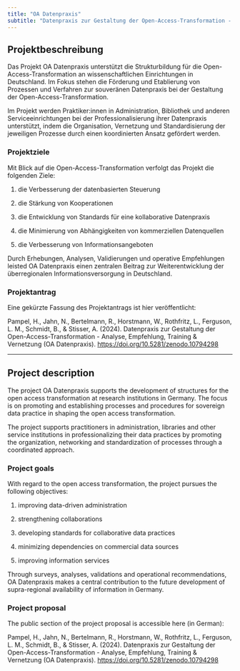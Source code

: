```yaml
---
title: "OA Datenpraxis"
subtitle: "Datenpraxis zur Gestaltung der Open-Access-Transformation - Analyse, Empfehlung, Training & Vernetzung"
---
```


## Projektbeschreibung

Das Projekt OA Datenpraxis unterstützt die Strukturbildung für die Open-Access-Transformation an wissenschaftlichen Einrichtungen in Deutschland. Im Fokus stehen die Förderung und Etablierung von Prozessen und Verfahren zur souveränen Datenpraxis bei der Gestaltung der Open-Access-Transformation.

Im Projekt werden Praktiker:innen in Administration, Bibliothek und anderen Serviceeinrichtungen bei der Professionalisierung ihrer Datenpraxis unterstützt, indem die Organisation, Vernetzung und Standardisierung der jeweiligen Prozesse durch einen koordinierten Ansatz gefördert werden.

### Projektziele

Mit Blick auf die Open-Access-Transformation verfolgt das Projekt die folgenden Ziele:

1.  die Verbesserung der datenbasierten Steuerung

2.  die Stärkung von Kooperationen

3.  die Entwicklung von Standards für eine kollaborative Datenpraxis

4.  die Minimierung von Abhängigkeiten von kommerziellen Datenquellen

5.  die Verbesserung von Informationsangeboten

Durch Erhebungen, Analysen, Validierungen und operative Empfehlungen leisted OA Datenpraxis einen zentralen Beitrag zur Weiterentwicklung der überregionalen Informationsversorgung in Deutschland.

### Projektantrag

Eine gekürzte Fassung des Projektantrags ist hier veröffentlicht:

Pampel, H., Jahn, N., Bertelmann, R., Horstmann, W., Rothfritz, L., Ferguson, L. M., Schmidt, B., & Stisser, A. (2024). Datenpraxis zur Gestaltung der Open-Access-Transformation - Analyse, Empfehlung, Training & Vernetzung (OA Datenpraxis). <https://doi.org/10.5281/zenodo.10794298>

------------------------------------------------------------------------

## Project description

The project OA Datenpraxis supports the development of structures for the open access transformation at research institutions in Germany. The focus is on promoting and establishing processes and procedures for sovereign data practice in shaping the open access transformation.

The project supports practitioners in administration, libraries and other service institutions in professionalizing their data practices by promoting the organization, networking and standardization of processes through a coordinated approach.

### Project goals

With regard to the open access transformation, the project pursues the following objectives:

1.  improving data-driven administration

2.  strengthening collaborations

3.  developing standards for collaborative data practices

4.  minimizing dependencies on commercial data sources

5.  improving information services

Through surveys, analyses, validations and operational recommendations, OA Datenpraxis makes a central contribution to the future development of supra-regional availability of information in Germany.

### Project proposal

The public section of the project proposal is accessible here (in German):

Pampel, H., Jahn, N., Bertelmann, R., Horstmann, W., Rothfritz, L., Ferguson, L. M., Schmidt, B., & Stisser, A. (2024). Datenpraxis zur Gestaltung der Open-Access-Transformation - Analyse, Empfehlung, Training & Vernetzung (OA Datenpraxis). <https://doi.org/10.5281/zenodo.10794298>
